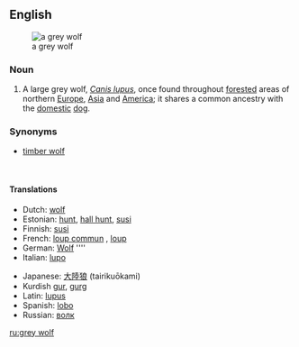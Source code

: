 {{wikipedia}}
{{see|gray wolf}}
==English==
[[Image:Canis lupus lupus prague zoo.jpg|thumb|a grey wolf]]

===Noun===
{{en-noun|sg=[[grey]] [[wolf]]|pl=gray wolves}}

# A large grey wolf, ''[[Canis lupus]]'', once found throughout [[forested]] areas of northern [[Europe]], [[Asia]] and [[America]]; it shares a common ancestry with the [[domestic]] [[dog]].

===Synonyms===
* [[timber wolf]]
<br clear="all" />

====Translations====
{{rfc-level|Translations at L4+ not in L3 POS section (AutoFormat would have corrected level of Synonyms)}}
{{trans-top|a large grey wolf}}
* Dutch: [[wolf]] {{m}}
* Estonian: [[hunt]], [[hall hunt]], [[susi]]
* Finnish: [[susi]]
* French: [[loup commun]] {{m}}, [[loup]]
* German: [[Wolf]] ''''
* Italian: [[lupo]] {{m}}
{{trans-mid}}
* Japanese: [[大陸狼]] (tairikuōkami)
* Kurdish [[gur]], [[gurg]]
* Latin: [[lupus]]
* Spanish: [[lobo]] {{m}}
* Russian: [[ волк ]] {{m}}
{{trans-bottom}}

[[ru:grey wolf]]